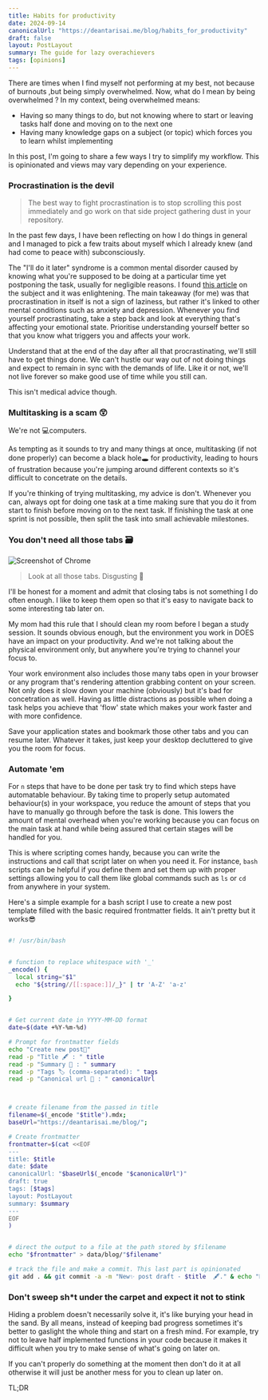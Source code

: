 ```yaml
---
title: Habits for productivity
date: 2024-09-14
canonicalUrl: "https://deantarisai.me/blog/habits_for_productivity"
draft: false
layout: PostLayout
summary: The guide for lazy overachievers
tags: [opinions]
---
```


There are times when I find myself not performing at my best, not because of burnouts ,but being simply overwhelmed. Now, what do I mean by being overwhelmed ? In my context, being overwhelmed means:

- Having so many things to do, but not knowing where to start or leaving tasks half done and moving on to the next one
- Having many knowledge gaps on a subject (or topic) which forces you to learn whilst implementing

In this post, I'm going to share a few ways I try to simplify my workflow. This is opinionated and views may vary depending on your experience.

### Procrastination is the devil

> The best way to fight procrastination is to stop scrolling this post immediately and go work on that side project gathering dust in your repository.


In the past few days, I have been reflecting on how I do things in general and I managed to pick a few traits about myself which I already knew (and had come to peace with) subconsciously.

The "I'll do it later" syndrome is a common mental disorder caused by knowing what you're supposed to be doing at a particular time yet postponing the task, usually for negligible reasons. I found [this article](https://www.mcleanhospital.org/essential/procrastination) on the subject and it was enlightening. The main takeaway (for me) was that procrastination in itself is not a sign of laziness, but rather it's linked to other mental conditions such as anxiety and depression.
Whenever you find yourself procrastinating, take a step back and look at everything that's affecting your emotional state. Prioritise understanding yourself better so that you know what triggers you and affects your work.  

Understand that at the end of the day after all that procrastinating, we'll still have to get things done. We can't hustle our way out of not doing things and expect to remain in sync with the demands of life. 
Like it or not, we'll not live forever so make good use of time while you still can.


This isn't medical advice though.

### Multitasking is a scam 😲

We're not 💻computers.

As tempting as it sounds to try and many things at once, multitasking (if not done properly) can become a black hole🕳 for productivity, leading to hours of frustration because you're jumping around different contexts so it's difficult to concetrate on the details.

If you're thinking of trying multitasking, my advice is don't. Whenever you can, always opt for doing one task at a time making sure that you do it from start to finish before moving on to the next task. If finishing the task at one sprint is not possible, then split the task into small achievable milestones. 

### You don't need all those tabs 🗃


![Screenshot of Chrome](/static/images/chrome.png)

> Look at all those tabs. Disgusting 🤢



I'll be honest for a moment and admit that closing tabs is not something I do often enough. I like to keep them open so that it's easy to navigate back to some interesting tab later on. 

My mom had this rule that I should clean my room before I began a study session. It sounds obvious enough, but the environment you work in DOES have an impact on your productivity. 
And we're not talking about the physical environment only, but anywhere you're trying to channel your focus to.

Your work environment also includes those many tabs open in your browser or any program that's rendering attention grabbing content on your screen. Not only does it slow down your machine (obviously) but it's bad for concetration as well. Having as little distractions as possible when doing a task helps you achieve that 'flow' state which makes your work faster and with more confidence.

Save your application states and bookmark those other tabs and you can resume later. Whatever it takes, just keep your desktop decluttered to give you the room for focus.

### Automate 'em

For `n` steps that have to be done per task try to find which steps have automatable behaviour. 
By taking time to properly setup automated behaviour(s) in your workspace, you reduce the amount of steps that you have to manually go through before the task is done. 
This lowers the amount of mental overhead when you're working because you can focus on the main task at hand while being assured that certain stages will be handled for you.

This is where scripting comes handy, because you can write the instructions and call that script later on when you need it. For instance, `bash` scripts can be helpful if you define them and set them up with proper settings allowing you to call them like global commands such as `ls` or `cd` from anywhere in your system.


Here's a simple example for a bash script I use to create a new post template filled with the basic required frontmatter fields. It ain't pretty but it works😎

```bash

#! /usr/bin/bash


# function to replace whitespace with '_'
_encode() {
  local string="$1"
  echo "${string//[[:space:]]/_}" | tr 'A-Z' 'a-z'

}


# Get current date in YYYY-MM-DD format
date=$(date +%Y-%m-%d)

# Prompt for frontmatter fields
echo "Create new post🌃"
read -p "Title 🖋 : " title
read -p "Summary 📜 : " summary
read -p "Tags 🏷 (comma-separated): " tags
read -p "Canonical url 🔗 : " canonicalUrl



# create filename from the passed in title
filename=$(_encode "$title").mdx;
baseUrl="https://deantarisai.me/blog/";

# Create frontmatter
frontmatter=$(cat <<EOF
---
title: $title
date: $date
canonicalUrl: "$baseUrl$(_encode "$canonicalUrl")"
draft: true
tags: [$tags]
layout: PostLayout
summary: $summary
---
EOF
)


# direct the output to a file at the path stored by $filename
echo "$frontmatter" > data/blog/"$filename"

# track the file and make a commit. This last part is opinionated
git add . && git commit -a -m "New✨ post draft - $title  🖋." & echo "New✨ template for the post - $title. written 🖋."

```


### Don't sweep sh*t under the carpet and expect it not to stink

Hiding a problem doesn't necessarily solve it, it's like burying your head in the sand. By all means, instead of keeping bad progress sometimes it's better to gaslight the whole thing and start on a fresh mind. 
For example, try not to leave half implemented functions in your code because it makes it difficult when you try to make sense of what's going on later on.

If you can't properly do something at the moment then don't do it at all otherwise it will just be another mess for you to clean up later on.

TL;DR
